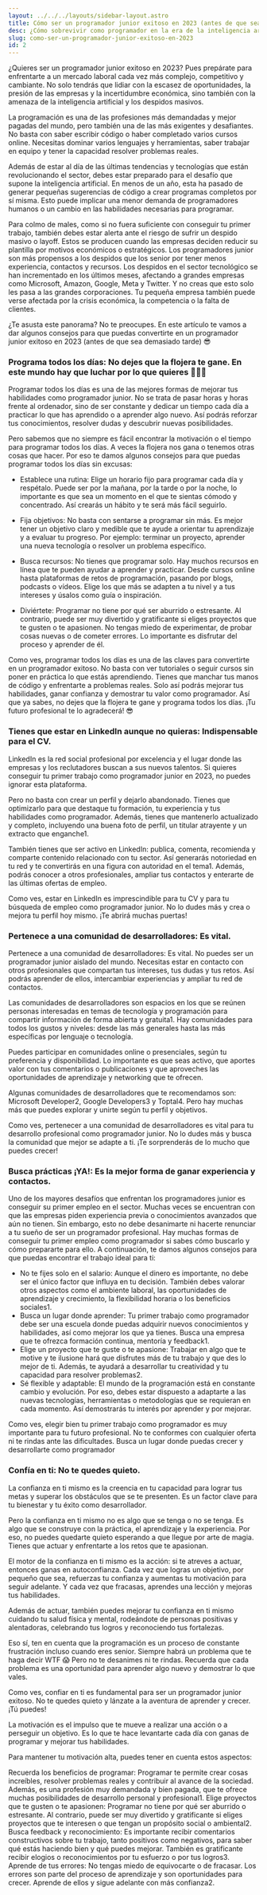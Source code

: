 ```yaml
---
layout: ../../../layouts/sidebar-layout.astro
title: Cómo ser un programador junior exitoso en 2023 (antes de que sea demasiado tarde) 😎
desc: ¿Cómo sobrevivir como programador en la era de la inteligencia artificial?
slug: como-ser-un-programador-junior-exitoso-en-2023
id: 2
---
```


¿Quieres ser un programador junior exitoso en 2023? Pues prepárate para enfrentarte a un mercado laboral cada vez más complejo, competitivo y cambiante. No solo tendrás que lidiar con la escasez de oportunidades, la presión de las empresas y la incertidumbre económica, sino también con la amenaza de la inteligencia artificial y los despidos masivos.

La programación es una de las profesiones más demandadas y mejor pagadas del mundo, pero también una de las más exigentes y desafiantes. No basta con saber escribir código o haber completado varios cursos online. Necesitas dominar varios lenguajes y herramientas, saber trabajar en equipo y tener la capacidad resolver problemas reales.

Además de estar al día de las últimas tendencias y tecnologías que están revolucionando el sector, debes estar preparado para el desafío que supone la inteligencia artificial. En menos de un año, esta ha pasado de generar pequeñas sugerencias de código a crear programas completos por sí misma. Esto puede implicar una menor demanda de programadores humanos o un cambio en las habilidades necesarias para programar.

Para colmo de males, como si no fuera suficiente con conseguir tu primer trabajo, también debes estar alerta ante el riesgo de sufrir un despido masivo o layoff. Estos se producen cuando las empresas deciden reducir su plantilla por motivos económicos o estratégicos. Los programadores junior son más propensos a los despidos que los senior por tener menos experiencia, contactos y recursos. Los despidos en el sector tecnológico se han incrementado en los últimos meses, afectando a grandes empresas como Microsoft, Amazon, Google, Meta y Twitter. Y no creas que esto solo les pasa a las grandes corporaciones. Tu pequeña empresa también puede verse afectada por la crisis económica, la competencia o la falta de clientes.

¿Te asusta este panorama? No te preocupes. En este artículo te vamos a dar algunos consejos para que puedas convertirte en un programador junior exitoso en 2023 (antes de que sea demasiado tarde) 😎


### Programa todos los días: No dejes que la flojera te gane. En este mundo hay que luchar por lo que quieres 💪👩‍💻

Programar todos los días es una de las mejores formas de mejorar tus habilidades como programador junior. No se trata de pasar horas y horas frente al ordenador, sino de ser constante y dedicar un tiempo cada día a practicar lo que has aprendido o a aprender algo nuevo. Así podrás reforzar tus conocimientos, resolver dudas y descubrir nuevas posibilidades.

Pero sabemos que no siempre es fácil encontrar la motivación o el tiempo para programar todos los días. A veces la flojera nos gana o tenemos otras cosas que hacer. Por eso te damos algunos consejos para que puedas programar todos los días sin excusas:

- Establece una rutina: Elige un horario fijo para programar cada día y respétalo. Puede ser por la mañana, por la tarde o por la noche, lo importante es que sea un momento en el que te sientas cómodo y concentrado. Así crearás un hábito y te será más fácil seguirlo.

- Fija objetivos: No basta con sentarse a programar sin más. Es mejor tener un objetivo claro y medible que te ayude a orientar tu aprendizaje y a evaluar tu progreso. Por ejemplo: terminar un proyecto, aprender una nueva tecnología o resolver un problema específico.

- Busca recursos: No tienes que programar solo. Hay muchos recursos en línea que te pueden ayudar a aprender y practicar. Desde cursos online hasta plataformas de retos de programación, pasando por blogs, podcasts o vídeos. Elige los que más se adapten a tu nivel y a tus intereses y úsalos como guía o inspiración.

- Diviértete: Programar no tiene por qué ser aburrido o estresante. Al contrario, puede ser muy divertido y gratificante si eliges proyectos que te gusten o te apasionen. No tengas miedo de experimentar, de probar cosas nuevas o de cometer errores. Lo importante es disfrutar del proceso y aprender de él.

Como ves, programar todos los días es una de las claves para convertirte en un programador exitoso. No basta con ver tutoriales o seguir cursos sin poner en práctica lo que estás aprendiendo. Tienes que manchar tus manos de código y enfrentarte a problemas reales. Solo así podrás mejorar tus habilidades, ganar confianza y demostrar tu valor como programador. Así que ya sabes, no dejes que la flojera te gane y programa todos los días. ¡Tu futuro profesional te lo agradecerá! 😎


### Tienes que estar en LinkedIn aunque no quieras: Indispensable para el CV.

 LinkedIn es la red social profesional por excelencia y el lugar donde las empresas y los reclutadores buscan a sus nuevos talentos. Si quieres conseguir tu primer trabajo como programador junior en 2023, no puedes ignorar esta plataforma.

Pero no basta con crear un perfil y dejarlo abandonado. Tienes que optimizarlo para que destaque tu formación, tu experiencia y tus habilidades como programador. Además, tienes que mantenerlo actualizado y completo, incluyendo una buena foto de perfil, un titular atrayente y un extracto que enganche1.

También tienes que ser activo en LinkedIn: publica, comenta, recomienda y comparte contenido relacionado con tu sector. Así generarás notoriedad en tu red y te convertirás en una figura con autoridad en el tema1. Además, podrás conocer a otros profesionales, ampliar tus contactos y enterarte de las últimas ofertas de empleo.

Como ves, estar en LinkedIn es imprescindible para tu CV y para tu búsqueda de empleo como programador junior. No lo dudes más y crea o mejora tu perfil hoy mismo. ¡Te abrirá muchas puertas!


### Pertenece a una comunidad de desarrolladores: Es vital.

Pertenece a una comunidad de desarrolladores: Es vital. No puedes ser un programador junior aislado del mundo. Necesitas estar en contacto con otros profesionales que compartan tus intereses, tus dudas y tus retos. Así podrás aprender de ellos, intercambiar experiencias y ampliar tu red de contactos.

Las comunidades de desarrolladores son espacios en los que se reúnen personas interesadas en temas de tecnología y programación para compartir información de forma abierta y gratuita1. Hay comunidades para todos los gustos y niveles: desde las más generales hasta las más específicas por lenguaje o tecnología.

Puedes participar en comunidades online o presenciales, según tu preferencia y disponibilidad. Lo importante es que seas activo, que aportes valor con tus comentarios o publicaciones y que aproveches las oportunidades de aprendizaje y networking que te ofrecen.

Algunas comunidades de desarrolladores que te recomendamos son: Microsoft Developer2, Google Developers3 y Toptal4. Pero hay muchas más que puedes explorar y unirte según tu perfil y objetivos.

Como ves, pertenecer a una comunidad de desarrolladores es vital para tu desarrollo profesional como programador junior. No lo dudes más y busca la comunidad que mejor se adapte a ti. ¡Te sorprenderás de lo mucho que puedes crecer!


### Busca prácticas ¡YA!: Es la mejor forma de ganar experiencia y contactos.

Uno de los mayores desafíos que enfrentan los programadores junior es conseguir su primer empleo en el sector. Muchas veces se encuentran con que las empresas piden experiencia previa o conocimientos avanzados que aún no tienen. Sin embargo, esto no debe desanimarte ni hacerte renunciar a tu sueño de ser un programador profesional. Hay muchas formas de conseguir tu primer empleo como programador si sabes cómo buscarlo y cómo prepararte para ello. A continuación, te damos algunos consejos para que puedas encontrar el trabajo ideal para ti:

- No te fijes solo en el salario: Aunque el dinero es importante, no debe ser el único factor que influya en tu decisión. También debes valorar otros aspectos como el ambiente laboral, las oportunidades de aprendizaje y crecimiento, la flexibilidad horaria o los beneficios sociales1.
- Busca un lugar donde aprender: Tu primer trabajo como programador debe ser una escuela donde puedas adquirir nuevos conocimientos y habilidades, así como mejorar los que ya tienes. Busca una empresa que te ofrezca formación continua, mentoría y feedback1.
- Elige un proyecto que te guste o te apasione: Trabajar en algo que te motive y te ilusione hará que disfrutes más de tu trabajo y que des lo mejor de ti. Además, te ayudará a desarrollar tu creatividad y tu capacidad para resolver problemas2.
- Sé flexible y adaptable: El mundo de la programación está en constante cambio y evolución. Por eso, debes estar dispuesto a adaptarte a las nuevas tecnologías, herramientas o metodologías que se requieran en cada momento. Así demostrarás tu interés por aprender y por mejorar.

Como ves, elegir bien tu primer trabajo como programador es muy importante para tu futuro profesional. No te conformes con cualquier oferta ni te rindas ante las dificultades. Busca un lugar donde puedas crecer y desarrollarte como programador

### Confía en ti: No te quedes quieto.

La confianza en ti mismo es la creencia en tu capacidad para lograr tus metas y superar los obstáculos que se te presenten. Es un factor clave para tu bienestar y tu éxito como desarrollador.

Pero la confianza en ti mismo no es algo que se tenga o no se tenga. Es algo que se construye con la práctica, el aprendizaje y la experiencia. Por eso, no puedes quedarte quieto esperando a que llegue por arte de magia. Tienes que actuar y enfrentarte a los retos que te apasionan.

El motor de la confianza en ti mismo es la acción: si te atreves a actuar, entonces ganas en autoconfianza. Cada vez que logras un objetivo, por pequeño que sea, refuerzas tu confianza y aumentas tu motivación para seguir adelante. Y cada vez que fracasas, aprendes una lección y mejoras tus habilidades.

Además de actuar, también puedes mejorar tu confianza en ti mismo cuidando tu salud física y mental, rodeándote de personas positivas y alentadoras, celebrando tus logros y reconociendo tus fortalezas.

Eso sí, ten en cuenta que la programación es un proceso de constante frustración incluso cuando eres senior. Siempre habrá un problema que te haga decir WTF 😱 Pero no te desanimes ni te rindas. Recuerda que cada problema es una oportunidad para aprender algo nuevo y demostrar lo que vales.

Como ves, confiar en ti es fundamental para ser un programador junior exitoso. No te quedes quieto y lánzate a la aventura de aprender y crecer. ¡Tú puedes! 


La motivación es el impulso que te mueve a realizar una acción o a perseguir un objetivo. Es lo que te hace levantarte cada día con ganas de programar y mejorar tus habilidades.

Para mantener tu motivación alta, puedes tener en cuenta estos aspectos:

Recuerda los beneficios de programar: Programar te permite crear cosas increíbles, resolver problemas reales y contribuir al avance de la sociedad. Además, es una profesión muy demandada y bien pagada, que te ofrece muchas posibilidades de desarrollo personal y profesional1.
Elige proyectos que te gusten o te apasionen: Programar no tiene por qué ser aburrido o estresante. Al contrario, puede ser muy divertido y gratificante si eliges proyectos que te interesen o que tengan un propósito social o ambiental2.
Busca feedback y reconocimiento: Es importante recibir comentarios constructivos sobre tu trabajo, tanto positivos como negativos, para saber qué estás haciendo bien y qué puedes mejorar. También es gratificante recibir elogios o reconocimientos por tu esfuerzo o por tus logros3.
Aprende de tus errores: No tengas miedo de equivocarte o de fracasar. Los errores son parte del proceso de aprendizaje y son oportunidades para crecer. Aprende de ellos y sigue adelante con más confianza2.



